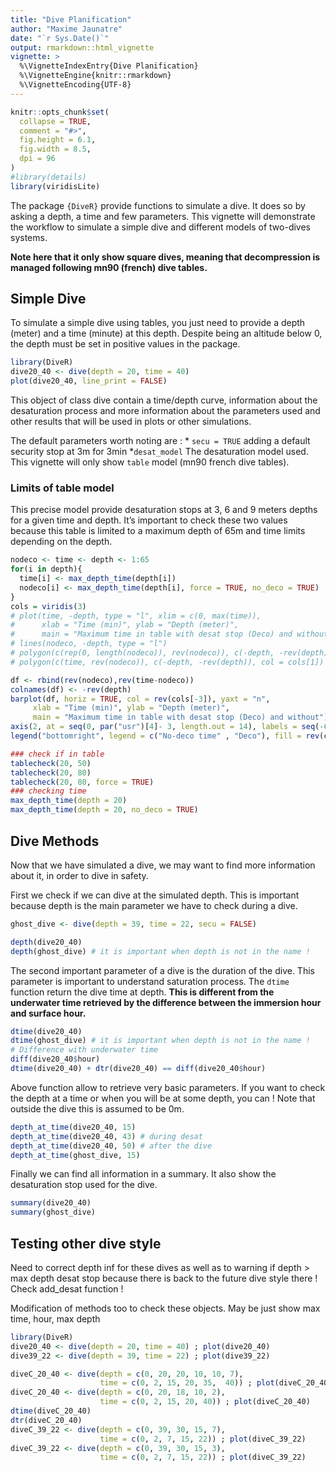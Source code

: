 ```yaml
---
title: "Dive Planification"
author: "Maxime Jaunatre"
date: "`r Sys.Date()`"
output: rmarkdown::html_vignette
vignette: >
  %\VignetteIndexEntry{Dive Planification}
  %\VignetteEngine{knitr::rmarkdown}
  %\VignetteEncoding{UTF-8}
---
```




```r
knitr::opts_chunk$set(
  collapse = TRUE,
  comment = "#>",
  fig.height = 6.1,
  fig.width = 8.5,
  dpi = 96
)
#library(details)
library(viridisLite)
```

The package `{DiveR}` provide functions to simulate a dive. It does so by asking a depth, a time and few parameters. This vignette will demonstrate the workflow to simulate a simple dive and different models of two-dives systems.

**Note here that it only show square dives, meaning that decompression is managed following mn90 (french) dive tables.**

## Simple Dive

To simulate a simple dive using tables, you just need to provide a depth (meter) and a time (minute) at this depth. Despite being an altitude below 0, the depth must be set in positive values in the package.

```r
library(DiveR)
dive20_40 <- dive(depth = 20, time = 40)
plot(dive20_40, line_print = FALSE)
```

This object of class dive contain a time/depth curve, information about the desaturation process and more information about the parameters used and other results that will be used in plots or other simulations.

The default parameters worth noting are :
* `secu = TRUE` adding a default security stop at 3m for 3min
*`desat_model` The desaturation model used. This vignette will only show `table` model (mn90 french dive tables).

### Limits of table model

This precise model provide desaturation stops at 3, 6 and 9 meters depths for a given time and depth. It's important to check these two values because this table is limited to a maximum depth of 65m and time limits depending on the depth. 

```r
nodeco <- time <- depth <- 1:65
for(i in depth){
  time[i] <- max_depth_time(depth[i])
  nodeco[i] <- max_depth_time(depth[i], force = TRUE, no_deco = TRUE)
}
cols = viridis(3)
# plot(time, -depth, type = "l", xlim = c(0, max(time)), 
#      xlab = "Time (min)", ylab = "Depth (meter)", 
#      main = "Maximum time in table with desat stop (Deco) and without")
# lines(nodeco, -depth, type = "l")
# polygon(c(rep(0, length(nodeco)), rev(nodeco)), c(-depth, -rev(depth)), col = cols[2])
# polygon(c(time, rev(nodeco)), c(-depth, -rev(depth)), col = cols[1])

df <- rbind(rev(nodeco),rev(time-nodeco))
colnames(df) <- -rev(depth)
barplot(df, horiz = TRUE, col = rev(cols[-3]), yaxt = "n", 
     xlab = "Time (min)", ylab = "Depth (meter)", 
     main = "Maximum time in table with desat stop (Deco) and without")
axis(2, at = seq(0, par("usr")[4]- 3, length.out = 14), labels = seq(-65, -0, by = 5))
legend("bottomright", legend = c("No-deco time" , "Deco"), fill = rev(cols[-3]))
```


```r
### check if in table
tablecheck(20, 50)
tablecheck(20, 80)
tablecheck(20, 80, force = TRUE)
### checking time
max_depth_time(depth = 20)
max_depth_time(depth = 20, no_deco = TRUE)
```



## Dive Methods

Now that we have simulated a dive, we may want to find more information about it, in order to dive in safety.

First we check if we can dive at the simulated depth. This is important because depth is the main parameter we have to check during a dive.

```r
ghost_dive <- dive(depth = 39, time = 22, secu = FALSE)
```

```r
depth(dive20_40)
depth(ghost_dive) # it is important when depth is not in the name !
```

The second important parameter of a dive is the duration of the dive. This parameter is important to understand saturation process. The `dtime` function return the dive time at depth. **This is different from the underwater time retrieved by the difference between the immersion hour and surface hour.**

```r
dtime(dive20_40)
dtime(ghost_dive) # it is important when depth is not in the name !
# Difference with underwater time
diff(dive20_40$hour)
dtime(dive20_40) + dtr(dive20_40) == diff(dive20_40$hour)
```

Above function allow to retrieve very basic parameters. If you want to check the depth at a time or when you will be at some depth, you can ! Note that outside the dive this is assumed to be 0m.

```r
depth_at_time(dive20_40, 15)
depth_at_time(dive20_40, 43) # during desat
depth_at_time(dive20_40, 50) # after the dive
depth_at_time(ghost_dive, 15)
```

Finally we can find all information in a summary. It also show the desaturation stop used for the dive.

```r
summary(dive20_40)
summary(ghost_dive)
```


<!--
<details>
 <summary>Summary Goes Here</summary>
 ...this is hidden, collapsable content...
</details>

## Multiple Dives

### Independant Dives

### Successive Dives

### Consecutive Dives

-->


## Testing other dive style

Need to correct depth inf for these dives as well as to warning if depth > max depth desat stop because there is back to the future dive style there !
Check add_desat function !

Modification of methods too to check these objects. May be just show max time, hour, max depth

```r
library(DiveR)
dive20_40 <- dive(depth = 20, time = 40) ; plot(dive20_40)
dive39_22 <- dive(depth = 39, time = 22) ; plot(dive39_22)

diveC_20_40 <- dive(depth = c(0, 20, 20, 10, 10, 7), 
                    time = c(0, 2, 15, 20, 35,  40)) ; plot(diveC_20_40)
diveC_20_40 <- dive(depth = c(0, 20, 18, 10, 2), 
                    time = c(0, 2, 15, 20, 40)) ; plot(diveC_20_40)
dtime(diveC_20_40)
dtr(diveC_20_40)
diveC_39_22 <- dive(depth = c(0, 39, 30, 15, 7), 
                    time = c(0, 2, 7, 15, 22)) ; plot(diveC_39_22)
diveC_39_22 <- dive(depth = c(0, 39, 30, 15, 3), 
                    time = c(0, 2, 7, 15, 22)) ; plot(diveC_39_22)
```

